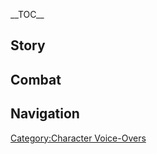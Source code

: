 {{CharacterTabs}}
{{LanguageTabs}}
{{Stub|1={{Meta/VO|rm=1|tl=1}}}}
__TOC__
==Story==
{{VO/Story
|character           = Nahida
|language            = ko
|name                = 나히다

<!-- Hello -->
|vo_01_01_title      = 첫 만남…
|vo_01_01_subtitle   = Hello
|vo_01_01_file       = VO_{language}{character} Hello.ogg
|vo_01_01_tx         = 첫 만남? 난 널 아주 오래전부터 주시해왔어. 내 이름은 나히다, 아이처럼 보이지만 그 어떤 어른보다도 이 세상을 잘 알고 있지. 그럼 내 지식으로 네 여행 이야기를 교환할 수 있을까?
|vo_01_01_rm         = 
|vo_01_01_tl         = 

<!-- Chats -->
|vo_02_01_title      = 잡담・초대
|vo_02_01_subtitle   = Chat: Invitation
|vo_02_01_file       = VO_{language}{character} Chat - Invitation.ogg
|vo_02_01_tx         = 뭘 할지 모르겠으면, 나랑 한 바퀴 둘러볼까?
|vo_02_01_rm         = 
|vo_02_01_tl         = 

|vo_02_02_title      = 잡담・고민
|vo_02_02_subtitle   = Chat: Concerns
|vo_02_02_file       = VO_{language}{character} Chat - Concerns.ogg
|vo_02_02_tx         = 또 고민거리가 생긴 거야? 내가 같이 고민해 줄게
|vo_02_02_rm         = 
|vo_02_02_tl         = 

|vo_02_03_title      = 잡담・느낌
|vo_02_03_subtitle   = Chat: Feelings
|vo_02_03_file       = VO_{language}{character} Chat - Feelings.ogg
|vo_02_03_tx         = 역시 직접 봐야만 세상의 아름다움을 느낄 수 있어
|vo_02_03_rm         = 
|vo_02_03_tl         = 

<!-- Weather -->
|vo_03_01_title      = 비가 올 때…
|vo_03_01_subtitle   = When It Rains
|vo_03_01_file       = VO_{language}{character} When It Rains.ogg
|vo_03_01_tx         = 어서 비를 피하지 않으면 머리에 버섯이 자랄 거야
|vo_03_01_rm         = 
|vo_03_01_tl         = 

|vo_03_02_title      = 번개가 칠 때…
|vo_03_02_subtitle   = When Thunder Strikes
|vo_03_02_file       = VO_{language}{character} When Thunder Strikes.ogg
|vo_03_02_tx         = 그거 알아? 뇌명은 생명의 서곡이야. 이 대지에 생기를 불어넣어 주거든
|vo_03_02_rm         = 
|vo_03_02_tl         = 

|vo_03_03_title      = 눈이 올 때…
|vo_03_03_subtitle   = When It Snows
|vo_03_03_file       = VO_{language}{character} When It Snows.ogg
|vo_03_03_tx         = 들리니? 하늘이 만물에게 「이제 잠들 시간」이라고 속삭이고 있어
|vo_03_03_rm         = 
|vo_03_03_tl         = 

|vo_03_04_title      = 햇살이 좋을 때…
|vo_03_04_subtitle   = When the Sun Is Out
|vo_03_04_file       = VO_{language}{character} When the Sun Is Out.ogg
|vo_03_04_tx         = 날씨가 참 포근하네. 우리 주변도 곧 시끌벅적해지겠어
|vo_03_04_rm         = 
|vo_03_04_tl         = 

|vo_03_05_title      = 바람이 불 때…
|vo_03_05_subtitle   = When It's Windy
|vo_03_05_file       = VO_{language}{character} When It's Windy.ogg
|vo_03_05_tx         = 궁전 안에는 바람이 불지 않아… 아, 미안, 너에게는 너무 당연한 지식이겠구나
|vo_03_05_rm         = 
|vo_03_05_tl         = 

<!-- Greetings -->
|vo_04_01_title      = 아침 인사…
|vo_04_01_subtitle   = Good Morning
|vo_04_01_file       = VO_{language}{character} Good Morning.ogg
|vo_04_01_tx         = 좋은 아침이야, 어서 출발하자. 이 세상에는 「때가 지나면 기다리지 않는 것」들이 너무 많거든
|vo_04_01_rm         = 
|vo_04_01_tl         = 

|vo_04_02_title      = 점심 인사…
|vo_04_02_subtitle   = Good Afternoon
|vo_04_02_file       = VO_{language}{character} Good Afternoon.ogg
|vo_04_02_tx         = 점심시간이네, 라즈베리 허브 주스를 마시고 싶은데, 태양에 관한 이야기 두 개로 교환할 수 있을까?
|vo_04_02_rm         = 
|vo_04_02_tl         = 

|vo_04_03_title      = 저녁 인사…
|vo_04_03_friendship = 4
|vo_04_03_subtitle   = Good Evening
|vo_04_03_file       = VO_{language}{character} Good Evening.ogg
|vo_04_03_tx         = 태양이 저물었으니 야행하는 친구들한테 무대를 양보해주자
|vo_04_03_rm         = 
|vo_04_03_tl         = 

|vo_04_04_title      = 굿나잇…
|vo_04_04_subtitle   = Good Night
|vo_04_04_file       = VO_{language}{character} Good Night.ogg
|vo_04_04_tx         = 달콤한 꿈을 준비해뒀으니까 걱정하지 말고 푹 자
|vo_04_04_rm         = 
|vo_04_04_tl         = 

<!-- About -->
|vo_05_01_title      = 나히다 자신에 대해・견문
|vo_05_01_subtitle   = About {character}: Knowledge
|vo_05_01_file       = VO_{language}{character} About {character} - Knowledge.ogg
|vo_05_01_tx         = 잿더미 바다라. 당연히 알지, 거기엔 아무것도 없어. 텅텅 빈 버섯 돼지 머릿속처럼 말이야. 응? 내… 내가 직접 가본 적은 없어. 거기는 내가 닿을 수 없는 곳이니까
|vo_05_01_rm         = 
|vo_05_01_tl         = 

|vo_05_02_title      = 나히다 자신에 대해・몰입
|vo_05_02_friendship = 4
|vo_05_02_subtitle   = About {character}: Obsession
|vo_05_02_file       = VO_{language}{character} About {character} - Obsession.ogg
|vo_05_02_tx         = 신은 인간에게 배를 채우는 지식만을 알려주었지만, 인간은 그걸 토대로 도구를 제작하고 문자를 만들어서 도시와 국가를 발전시켰어. 오늘날에는 별과 심연까지 바라보고 있지….인간은 매 순간 새로운 「지식」을 만들어내고 있어서 도저히 눈을 뗄 수가 없는걸
|vo_05_02_rm         = 
|vo_05_02_tl         = 

<!-- About Us -->
|vo_06_01_title      = 우리에 대해・이야기 마당
|vo_06_01_subtitle   = About Us: Story Time
|vo_06_01_file       = VO_{language}{character} About Us - Story Time.ogg
|vo_06_01_tx         = 네가 여행하면서 보고 들은 이야기가 내가 배운 지식보다 훨씬 더 흥미로워. 게다가 질문을 통해 사소한 것까지 다 알아낼 수 있어서… 정말 만족스러워. 자, 시간 낭비하지 말고 계속 가자
|vo_06_01_rm         = 
|vo_06_01_tl         = 

|vo_06_02_title      = 우리에 대해・여행
|vo_06_02_friendship = 6
|vo_06_02_quest      = Akasha Pulses, the Kalpa Flame Rises
|vo_06_02_subtitle   = About Us: Journey
|vo_06_02_file       = VO_{language}{character} About Us - Journey.ogg
|vo_06_02_tx         = 난 오래전부터 청중으로 있기보단 항상 밖으로 나가고 싶었어. 넌 모험 경험이 풍부하니 내 가이드가 되어줄 수 있을까? 네가 겪을 모든 이야기를 직접 느껴보고 싶어
|vo_06_02_rm         = 
|vo_06_02_tl         = 

<!-- Miscellany I -->
|vo_07_01_title      = 「신의 눈」에 대해…
|vo_07_01_friendship = 4
|vo_07_01_subtitle   = About the [[Vision]]
|vo_07_01_file       = VO_{language}{character} About the Vision.ogg
|vo_07_01_tx         = 하늘의 눈은 대지의 아름다움을 지켜보기 위해 생겼지. 그런데 이미 눈을 가진 인간들은 어째서 「신의 눈」으로 세상을 관찰하려 할까? 이 문제의 답은, 똑똑한 너라면 알 수 있겠지?
|vo_07_01_rm         = 
|vo_07_01_tl         = 

|vo_07_02_title      = 하고 싶은 이야기…
|vo_07_02_subtitle   = Something to Share
|vo_07_02_file       = VO_{language}{character} Something to Share.ogg
|vo_07_02_tx         = 때로는 직접 뼈에 사무치는 고통을 받기 전까지 자신의 게으름과 우매함 그리고 무모함과 오만함을 마주할 수 없어. 하지만 후회할 필요는 없지. 우리는 모든 가능성을 다 예측할 수 없기 때문에 이렇게 무모하고 어리석어 보이는 방식으로 지식을 얻는 거야. 수업료를 냈다고 생각하면 이상할 것 없잖아
|vo_07_02_rm         = 
|vo_07_02_tl         = 

|vo_07_03_title      = 흥미있는 일・처음 보는 꽃
|vo_07_03_subtitle   = Interesting Things: A Flower Yet to Blossom
|vo_07_03_file       = VO_{language}{character} Interesting Things - A Flower Yet to Blossom.ogg
|vo_07_03_tx         = 수메르의 사막은 우림보다 생기가 없어 보이지만 사막도 나름의 오래된 문명과 안정적인 생태 환경을 낳았어. 사막이 우림과 더 이상 싸우지 않는 날이 온다면 분명 내가 처음 보는 꽃이 피어나겠지?
|vo_07_03_rm         = 
|vo_07_03_tl         = 

<!-- About Others -->
|vo_08_01_title      = 사이노에 대해・농담
|vo_08_01_friendship = 4
|vo_08_01_subtitle   = About [[Cyno]]: Jokes
|vo_08_01_file       = VO_{language}{character} About Cyno - Jokes.ogg
|vo_08_01_tx         = 사이노의 농담은 심오하면서도 재밌어. 응? 못 알아들었다고? 그럼 내가 설명해 줄게
|vo_08_01_rm         = 
|vo_08_01_tl         = 

|vo_08_02_title      = 사이노에 대해・직책
|vo_08_02_friendship = 4
|vo_08_02_quest      = Akasha Pulses, the Kalpa Flame Rises
|vo_08_02_subtitle   = About Cyno: Duty
|vo_08_02_file       = VO_{language}{character} About Cyno - Duty.ogg
|vo_08_02_tx         = 질서와 정의가 충돌할 때 모든 「대풍기관」이 확고한 해답을 내릴 수 있는 건 아니야. 사이노는 타협은 곧 궁지로 직결된다는 것을 가장 잘 알고 있어서, 자신이 있어야 할 위치로 돌아올 수 있었지. 수메르에게는 잘된 일이야
|vo_08_02_rm         = 
|vo_08_02_tl         = 

|vo_08_03_title      = 타이나리에 대해…
|vo_08_03_friendship = 4
|vo_08_03_subtitle   = About [[Tighnari]]
|vo_08_03_file       = VO_{language}{character} About Tighnari.ogg
|vo_08_03_tx         = 우림이 「죽음의 땅」의 침식에 대항하고 오늘날까지 생기발랄한 모습을 유지할 수 있는 건 숲의 순찰관의 역할이 컸어. 타이나리는 그중에서도 특출났지. 다만… 성격이 조금 더 온화해졌으면 좋겠어. 그래야 숲의 순찰자 지원자가 더 많이 생길 거야
|vo_08_03_rm         = 
|vo_08_03_tl         = 

|vo_08_04_title      = 콜레이에 대해…
|vo_08_04_friendship = 4
|vo_08_04_subtitle   = About [[Collei]]
|vo_08_04_file       = VO_{language}{character} About Collei.ogg
|vo_08_04_tx         = 콜레이에 대해 들어본 적 있어. 콜레이의 의지는 보석처럼 단단하고 눈부시다고 해. 많은 시련을 겪은 그 아이가 평범하고 건강하게 자랄 수 있게, 수메르의 초목의 가호가 함께하기를
|vo_08_04_rm         = 
|vo_08_04_tl         = 

|vo_08_05_title      = 알하이탐에 대해…
|vo_08_05_friendship = 4
|vo_08_05_subtitle   = About [[Alhaitham]]
|vo_08_05_file       = VO_{language}{character} About Alhaitham.ogg
|vo_08_05_tx         = 알하이탐은 시대를 앞서가는 지식 체계를 가지고 있으며 항상 사고를 유지하지, 세상에서 알하이탐을 속일 수 있는 건 없을 거야. 하지만 지혜로운 자는 일반인의 평범함을 타고난 잘못이라고 생각하는 걸까? 그건 「우리」에게 있어서 떼어낼 수 없는 부분인데 말이야
|vo_08_05_rm         = 
|vo_08_05_tl         = 

|vo_08_06_title      = 닐루에 대해…
|vo_08_06_friendship = 4
|vo_08_06_subtitle   = About [[Nilou]]
|vo_08_06_file       = VO_{language}{character} About Nilou.ogg
|vo_08_06_tx         = 다른 사람의 몸을 빌려 닐루에게 물어본 적이 있어. 자신의 공연에 작은 쿠사나리 화신을 초대하고 싶은지 말이야…. 물론 난 몰래 공연을 몇 번 봤지만, 그래도 직접 가는 게 「화신(花神) 탄신 축제」 공연에 대한 예의잖아. 하지만 결국 거절당했어… 음, 좀 가슴 아프네
|vo_08_06_rm         = 
|vo_08_06_tl         = 

|vo_08_07_title      = 도리에 대해…
|vo_08_07_friendship = 4
|vo_08_07_quest      = Akasha Pulses, the Kalpa Flame Rises
|vo_08_07_subtitle   = About [[Dori]]
|vo_08_07_file       = VO_{language}{character} About Dori.ogg
|vo_08_07_tx         = 도리는 날 처음 보자마자 「궁전이 마음에 드는데 얼마에 팔 거야?」라고 물었어. 정선궁을 팔 생각은 없었지만, 질문에는 답할 수 없었지. 아무리 생각해봐도 정선궁의 가치를 모라로 매길 수 없었거든…
|vo_08_07_rm         = 
|vo_08_07_tl         = 

|vo_08_08_title      = 카베에 대해…
|vo_08_08_friendship = 4
|vo_08_08_subtitle   = About [[Kaveh]]
|vo_08_08_file       = VO_{language}{character} About Kaveh.ogg
|vo_08_08_tx         = 수메르가 지식을 전파하는 것에 대한 카베의 이해는 거의 본질에 가깝지만 아쉽게도 그가 파악한 진실은 이 나라의 주류가 될 수 없어. 뭐? 카베가 알하이탐의 룸메이트라고? 세상에 이런 일이…
|vo_08_08_rm         = 
|vo_08_08_tl         = 

|vo_08_09_title      = 파루잔에 대해…
|vo_08_09_friendship = 4
|vo_08_09_quest      = Akasha Pulses, the Kalpa Flame Rises
|vo_08_09_subtitle   = About [[Faruzan]]
|vo_08_09_file       = VO_{language}{character} About Faruzan.ogg
|vo_08_09_tx         = 파루잔의 몸은 적왕의 유적에 있는 잔재의 힘의 영향을 받아, 시간이라는 거북이의 등에서 떨어지고 영원히 잊혀졌지. 관심이 있다면 그녀를 통해 과거 수메르의 일각을 엿볼 수 있을 거야
|vo_08_09_rm         = 
|vo_08_09_tl         = 

|vo_08_10_title      = 7명의 집정관에 대해・소개
|vo_08_10_friendship = 4
|vo_08_10_quest      = Akasha Pulses, the Kalpa Flame Rises
|vo_08_10_subtitle   = About [[The Seven]]: Introduction
|vo_08_10_file       = VO_{language}{character} About The Seven -  Introduction.ogg
|vo_08_10_tx         = 아주 아주 오래전에 7명의 집정관은 정기적으로 연락을 주고받았지만, 나는 상황이 좀 특수해서 그때의 기억이 없어…. 수메르의 혼란이 어느 정도 마무리되었으니 다시 만나보고 싶은데, 네가 잘 아는 신들을 나에게 소개 좀 해줄 수 있을까?
|vo_08_10_rm         = 
|vo_08_10_tl         = 

|vo_08_11_title      = 7명의 집정관에 대해・게임
|vo_08_11_friendship = 4
|vo_08_11_quest      = Akasha Pulses, the Kalpa Flame Rises
|vo_08_11_subtitle   = About The Seven: Games
|vo_08_11_file       = VO_{language}{character} About The Seven - Games.ogg
|vo_08_11_tx         = 게임을 하면 서로 금방 친해질 수 있다고 들었는데, 신들도 마찬가지일 거야. 다들 모였을 때 「사방치기」를 제안해 보는 건 어떨까…? 아니다 내가 끼면 사각형을 작게 만들어야 해서 나한테 너무 유리할 거야
|vo_08_11_rm         = 
|vo_08_11_tl         = 

|vo_08_12_title      = 스카라무슈에 대해…
|vo_08_12_friendship = 4
|vo_08_12_quest      = Akasha Pulses, the Kalpa Flame Rises
|vo_08_12_subtitle   = About [[The Balladeer]]
|vo_08_12_file       = VO_{language}{character} About The Balladeer.ogg
|vo_08_12_tx         = 오랫동안 추구해왔던 염원이 이루어졌을 때 그는 만족했을까, 아니면 더 공허해졌을까? 우리는 날지 못하기 때문에 하늘을 날고 싶어 하지… 그가 텅 빈 하늘을 가지고 난 다음 다시 생각해 보라고 하자
|vo_08_12_rm         = 
|vo_08_12_tl         = 

<!-- More About -->
|vo_09_01_title      = 나히다에 대해 알기・첫 번째
|vo_09_01_subtitle   = More About {character}: I
|vo_09_01_file       = VO_{language}{character} More About {character} - 01.ogg
|vo_09_01_tx         = 내 과거는 엄청 단조로워, 듣다 보면 지루해서 대포 복어처럼 하품할걸? 하지만 호기심은 아주 소중하므로 낭비하고 싶지 않아… 그럼 내가 꿨던 꿈들을 공유해 줄게
|vo_09_01_rm         = 
|vo_09_01_tl         = 

|vo_09_02_title      = 나히다에 대해 알기・두 번째
|vo_09_02_friendship = 3
|vo_09_02_subtitle   = More About {character}: II
|vo_09_02_file       = VO_{language}{character} More About {character} - 02.ogg
|vo_09_02_tx         = 내 꿈엔 항상 화분이 나타나는데, 매번 물을 주고 비료를 뿌리면 같은 꽃이 피어나지. 너라면 결과가 확정된 꽃을 키우는 과정을 즐길 수 있을까? 후후, 난 적어도 매번 꽃이 피고 나면 날아오는 나비의 색이 다르다는 걸로 만족해, 가끔은 벌도 날아온다구
|vo_09_02_rm         = 
|vo_09_02_tl         = 

|vo_09_03_title      = 나히다에 대해 알기・세 번째
|vo_09_03_friendship = 4
|vo_09_03_subtitle   = More About {character}: III
|vo_09_03_file       = VO_{language}{character} More About {character} - 03.ogg
|vo_09_03_tx         = 내 꿈에선 항상 모래시계가 나타나는데, 난 그 안에 물을 넣고 섞은 다음 다 내려가는 데 얼마나 걸리는지, 저번과 얼마나 차이 나는지 관찰하는 걸 좋아해. 규칙도 없고 의미도 없지만 머릿속 피로가 사라지거든, 「아무 의미 없는 것」이라서 더 재밌어
|vo_09_03_rm         = 
|vo_09_03_tl         = 

|vo_09_04_title      = 나히다에 대해 알기・네 번째
|vo_09_04_friendship = 5
|vo_09_04_quest      = Akasha Pulses, the Kalpa Flame Rises
|vo_09_04_subtitle   = More About {character}: IV
|vo_09_04_file       = VO_{language}{character} More About {character} - 04.ogg
|vo_09_04_tx         = 내 꿈에선 항상 공터가 나타나는데, 주변 풍경이 어떻게 변하든, 그 공터는 가장 중요한 위치를 차지하고 있어. 정말 이상하지? 이곳에 무언가가 존재했을 거라고 생각을 하지만 꿈의 권능을 사용해 봐도 전혀 알아낼 수가 없었어. 음, 꿈에서 내가 제어할 수 없는 것이 존재하다니…
|vo_09_04_rm         = 
|vo_09_04_tl         = 

|vo_09_05_title      = 나히다에 대해 알기・다섯 번째
|vo_09_05_friendship = 6
|vo_09_05_quest      = Akasha Pulses, the Kalpa Flame Rises
|vo_09_05_subtitle   = More About {character}: V
|vo_09_05_file       = VO_{language}{character} More About {character} - 05.ogg
|vo_09_05_tx         = 내 꿈에는 없는 게 없지만 유일하게 부족한 건 오가는 사람들이야. 하지만 너와 만나고 나서 이곳도 점차 활기를 띠고 있어. 네가 꿈에서 「가이드」 역할을 해준 덕에 꿈에 인간미가 생겼지. 네가 날 우리 안에서 꺼내준 거야. 후후, 가자, 앞으로의 여정도 잘 부탁할게
|vo_09_05_rm         = 
|vo_09_05_tl         = 

<!-- Miscellany II -->
|vo_10_01_title      = 나히다의 취미…
|vo_10_01_subtitle   = {character}'s Hobbies...
|vo_10_01_file       = VO_{language}{character} Hobbies.ogg
|vo_10_01_tx         = 이렇게 널 바라보는 것도 취미라고 할 수 있을까? 너의 행동 하나하나가 모두 다 궁금하거든. 세상을 누비는 여행자가 어디서 왔고 어디로 가는지, 어떤 사람을 만나고 어떤 어려움을 극복해나가는지, 이 모든 게 내가 알고 싶은 답이야. 신경 쓰지 말고 그냥 계속 관찰하게 해줘
|vo_10_01_rm         = 
|vo_10_01_tl         = 

|vo_10_02_title      = 나히다의 고민…
|vo_10_02_subtitle   = {character}'s Troubles...
|vo_10_02_file       = VO_{language}{character} Troubles.ogg
|vo_10_02_tx         = 난 내가 질문과 답변을 잘한다고 생각했어. 그런데 사람들은 알면서도 모르는 척하거나, 답을 알려줘도 도움이 되지 않는다는 것을 점차 깨달았지. 사람은 나이가 들면 답을 마주할 용기가 없어지는 걸까…
|vo_10_02_rm         = 
|vo_10_02_tl         = 

|vo_10_03_title      = 좋아하는 음식…
|vo_10_03_subtitle   = Favorite Food
|vo_10_03_file       = VO_{language}{character} Favorite Food.ogg
|vo_10_03_tx         = 당연히 대추야자 사탕이지. 하나만 먹어도 머리 회전이 빨라져서 해결 못하는 문제가 없거든. 주의할 점은, 절대 사탕 항아리를 쉽게 손닿는 곳에 두어서는 안 된다는 거야
|vo_10_03_rm         = 
|vo_10_03_tl         = 

|vo_10_04_title      = 싫어하는 음식…
|vo_10_04_subtitle   = Least Favorite Food
|vo_10_04_file       = VO_{language}{character} Least Favorite Food.ogg
|vo_10_04_tx         = 해산물은 내가 모르는 깊고 어두운 바닷속에서 자랐을 텐데, 그걸 먹으라는 것은 나보고 더러운 먹구름을 먹으라는 것과 다름없어
|vo_10_04_rm         = 
|vo_10_04_tl         = 

<!-- Receiving a Gift -->
|vo_11_01_title      = 선물 획득・첫 번째
|vo_11_01_subtitle   = Receiving a Gift: I
|vo_11_01_file       = VO_{language}{character} Receiving a Gift - 01.ogg
|vo_11_01_tx         = 이렇게 훌륭한 맛은 세상에 영원히 기록되어야 해. 정말 고마워
|vo_11_01_rm         = 
|vo_11_01_tl         = 

|vo_11_02_title      = 선물 획득・두 번째
|vo_11_02_subtitle   = Receiving a Gift: II
|vo_11_02_file       = VO_{language}{character} Receiving a Gift - 02.ogg
|vo_11_02_tx         = 후후, 마음은 잘 받았어, 맛도 아주 훌륭해
|vo_11_02_rm         = 
|vo_11_02_tl         = 

|vo_11_03_title      = 선물 획득・세 번째
|vo_11_03_subtitle   = Receiving a Gift: III
|vo_11_03_file       = VO_{language}{character} Receiving a Gift - 03.ogg
|vo_11_03_tx         = …뭐라고 해야 할까? 예를 들면 강아지한테 야채 주스를 먹일 순 없잖아?
|vo_11_03_rm         = 
|vo_11_03_tl         = 

<!-- Birthday -->
|vo_12_01_title      = 생일…
|vo_12_01_subtitle   = Birthday
|vo_12_01_file       = VO_{language}{character} Birthday.ogg
|vo_12_01_tx         = 생각해 봤는데 네 생일을 축하하려면 적어도 화신 탄신 축제만큼 성대해야 할 것 같아…. 음? 너무 과하다고? 하지만 이미 준비하라고 시켰는걸. 어서 가자. 이번 한 번만은 기대해도 좋을 거야!
|vo_12_01_rm         = 
|vo_12_01_tl         = 

<!-- Feelings About Ascension -->
|vo_13_01_title      = 돌파의 느낌・기
|vo_13_01_ascension  = 1
|vo_13_01_subtitle   = Feelings About Ascension: Intro
|vo_13_01_file       = VO_{language}{character} Feelings About Ascension - 01.ogg
|vo_13_01_tx         = 더 똑똑해졌어~
|vo_13_01_rm         = 
|vo_13_01_tl         = 

|vo_13_02_title      = 돌파의 느낌・승
|vo_13_02_ascension  = 2
|vo_13_02_subtitle   = Feelings About Ascension: Building Up
|vo_13_02_file       = VO_{language}{character} Feelings About Ascension - 02.ogg
|vo_13_02_tx         = 하늘과 바다도 집어넣을 수 있을 정도로 생각이 트였어
|vo_13_02_rm         = 
|vo_13_02_tl         = 

|vo_13_03_title      = 돌파의 느낌・전
|vo_13_03_ascension  = 4
|vo_13_03_subtitle   = Feelings About Ascension: Climax
|vo_13_03_file       = VO_{language}{character} Feelings About Ascension - 03.ogg
|vo_13_03_tx         = 마치 달 연꽃이 연잎을 만나고 산호 진주가 조개를 만난 듯한 느낌이 들어
|vo_13_03_rm         = 
|vo_13_03_tl         = 

|vo_13_04_title      = 돌파의 느낌・결
|vo_13_04_ascension  = 6
|vo_13_04_subtitle   = Feelings About Ascension: Conclusion
|vo_13_04_file       = VO_{language}{character} Feelings About Ascension - 04.ogg
|vo_13_04_tx         = 날 동료로 받아주고 새로운 지식을 가르쳐줘서 정말 고마워. 지혜의 신의 이름으로 앞으로 있을 여정에 그 어떠한 어려움도 널 막지 못하도록 축복해 줄게
|vo_13_04_rm         = 
|vo_13_04_tl         = 
}}

==Combat==
{{Combat VO
|character              = Nahida
|language               = ko

<!-- Elemental Skill -->
|skill_1_tx             = 기억했어
|skill_1_rm             = 
|skill_1_tl             = 
|skill_2_tx             = 퍼져라
|skill_2_rm             = 
|skill_2_tl             = 
|skill_3_tx             = 이따가 조금 아플 거야
|skill_3_rm             = 
|skill_3_tl             = 
|skill_4_tx             = 헤이!
|skill_4_rm             = 
|skill_4_tl             = 
|skill_5_tx             = 손에 손잡고~
|skill_5_rm             = 
|skill_5_tl             = 
|skill_6_tx             = 전부 다 보인다구
|skill_6_rm             = 
|skill_6_tl             = 

<!-- Elemental Burst -->
|burst_1_tx             = 우리 집에 놀러 와~
|burst_1_rm             = 
|burst_1_tl             = 
|burst_2_tx             = 지식을 너와 공유할게
|burst_2_rm             = 
|burst_2_tl             = 
|burst_3_tx             = 이곳이 바로 지혜의 전당이야
|burst_3_rm             = 
|burst_3_tl             = 

<!-- Sprint Start -->
|sprint-s_1_file     = Sprint Start 01,Sprint Start 02,Sprint Start 03

<!-- Sprint End -->
|sprint-e_1_tx_s        = 
|sprint-e_1_tx_t        = 
|sprint-e_1_tl          = 
|sprint-e_1_rm          = 

<!-- Deploying Wind Glider -->
|glider_1_file       = Deploying Wind Glider 01,Deploying Wind Glider 02,Deploying Wind Glider 03

<!-- Opening Treasure Chest -->
|chest_1_tx             = 호기심의 포상이야
|chest_1_rm             = 
|chest_1_tl             = 
|chest_2_tx             = 누가 남긴 선물일까?
|chest_2_rm             = 
|chest_2_tl             = 
|chest_3_tx             = 원하는 게 들어 있어?
|chest_3_rm             = 
|chest_3_tl             = 

<!-- Low HP -->
|low-hp_1_tx            = 전략을 바꿔보자
|low-hp_1_rm            = 
|low-hp_1_tl            = 
|low-hp_2_tx            = 그만 때려!
|low-hp_2_rm            = 
|low-hp_2_tl            = 
|low-hp_3_tx            = 현명하지 못하네…
|low-hp_3_rm            = 
|low-hp_3_tl            = 

<!-- Ally at Low HP -->
|ally-low-hp_1_tx       = 내가 방법을 생각해 볼게
|ally-low-hp_1_tl       = 
|ally-low-hp_1_rm       = 
|ally-low-hp_2_tx       = 무리하지 마
|ally-low-hp_2_tl       = 
|ally-low-hp_2_rm       = 

<!-- Fallen -->
|fallen_1_tx            = 생명은… 끝나기 마련이지…
|fallen_1_rm            = 
|fallen_1_tl            = 
|fallen_2_tx            = 시드는 순간…
|fallen_2_rm            = 
|fallen_2_tl            = 
|fallen_3_tx            = 이… 이해할 수 없어…
|fallen_3_rm            = 
|fallen_3_tl            = 

<!-- Light Hit Taken -->
|hit-l_1_file           = Light Hit Taken 02
|hit-l_1_tx             = 
|hit-l_1_rm             = 
|hit-l_1_tl             = 
|hit-l_2_file           = Light Hit Taken 01,Light Hit Taken 03,Light Hit Taken 04,Light Hit Taken 05,Light Hit Taken 06

<!-- Heavy Hit Taken -->
|hit-h_1_tx             = 아프잖아
|hit-h_1_rm             = 
|hit-h_1_tl             = 
|hit-h_2_tx             = 어지러워…
|hit-h_2_rm             = 
|hit-h_2_tl             = 
|hit-h_3_file           = Heavy Hit Taken 03,Heavy Hit Taken 04,Heavy Hit Taken 05,Heavy Hit Taken 06

<!-- Joining Party-->
|join_1_tx              = 널 한참 기다렸어
|join_1_rm              = 
|join_1_tl              = 
|join_2_tx              = 아직 안 가 본 곳이 엄청 많아
|join_2_rm              = 
|join_2_tl              = 
|join_3_tx              = 또 견문을 넓힐 수 있겠어
|join_3_rm              = 
|join_3_tl              = 

<!-- Character Idles -->
|idle_1_file            = Standby 02

<!-- Light Attack -->
|atk-l_1_file           = Light Attack 01,Light Attack 02,Light Attack 03,Light Attack 04,Light Attack 05,Light Attack 06,Light Attack 07

<!-- Mid Attack -->
|atk-m_1_file           = Mid Attack 01,Mid Attack 02,Mid Attack 03

<!-- Heavy Attack -->
|atk-h_1_file           = Heavy Attack 01,Heavy Attack 02,Heavy Attack 03

<!-- Climbing -->
|climb_1_file           = Climbing 01,Climbing 02,Climbing 03

<!-- Climbing Breath -->
|climb-b_1_file         = Climbing Breath 01,Climbing Breath 02,Climbing Breath 03

<!-- Jumping -->
|jump_1_file            = Jumping 01,Jumping 02,Jumping 03,Jumping 04,Jumping 05
}}
<!--
==Translation Notes==
{{Reflist|group=TN •}}
-->

==Navigation==
{{Character Navbox|link type=vo-ko}}

[[Category:Character Voice-Overs]]